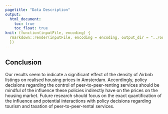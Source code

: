 ```yaml
---
pagetitle: "Data Description"
output: 
  html_document:
    toc: true
    toc_float: true
knit: (function(inputFile, encoding) {
  rmarkdown::render(inputFile, encoding = encoding, output_dir = "../output") 
  })
---
```

## Conclusion


Our results seem to indicate a significant effect of the density of Airbnb listings on realised housing prices in Amsterdam. Accordingly, policy decisions regarding the control of peer-to-peer-renting services should be mindful of the influence these policies indirectly have on the prices on the housing market. Future research should focus on the exact quantification of the influence and potential interactions with policy decisions regarding tourism and taxation of peer-to-peer-rental services.